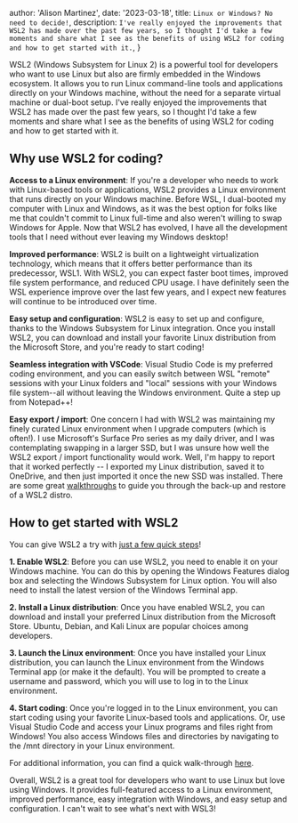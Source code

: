 
  author: 'Alison Martinez',
  date: '2023-03-18',
  title: `Linux or Windows? No need to decide!`,
  description: `I've really enjoyed the improvements that WSL2 has made over the past few years, so I thought I'd take a few moments and share what I see as the benefits of using WSL2 for coding and how to get started with it.`,
}


WSL2 (Windows Subsystem for Linux 2) is a powerful tool for developers who want to use Linux but also are firmly embedded in the Windows ecosystem. It allows you to run Linux command-line tools and applications directly on your Windows machine, without the need for a separate virtual machine or dual-boot setup. I've really enjoyed the improvements that WSL2 has made over the past few years, so I thought I'd take a few moments and share what I see as the benefits of using WSL2 for coding and how to get started with it.

## Why use WSL2 for coding?

**Access to a Linux environment**: If you're a developer who needs to work with Linux-based tools or applications, WSL2 provides a Linux environment that runs directly on your Windows machine. Before WSL, I dual-booted my computer with Linux and Windows, as it was the best option for folks like me that couldn't commit to Linux full-time and also weren't willing to swap Windows for Apple. Now that WSL2 has evolved, I have all the development tools that I need without ever leaving my Windows desktop!

**Improved performance**: WSL2 is built on a lightweight virtualization technology, which means that it offers better performance than its predecessor, WSL1. With WSL2, you can expect faster boot times, improved file system performance, and reduced CPU usage. I have definitely seen the WSL experience improve over the last few years, and I expect new features will continue to be introduced over time.

**Easy setup and configuration**: WSL2 is easy to set up and configure, thanks to the Windows Subsystem for Linux integration. Once you install WSL2, you can download and install your favorite Linux distribution from the Microsoft Store, and you're ready to start coding!

**Seamless integration with VSCode**: Visual Studio Code is my preferred coding environment, and you can easily switch between WSL "remote" sessions with your Linux folders and "local" sessions with your Windows file system--all without leaving the Windows environment. Quite a step up from Notepad++!

**Easy export / import**: One concern I had with WSL2 was maintaining my finely curated Linux environment when I upgrade computers (which is often!). I use Microsoft's Surface Pro series as my daily driver, and I was contemplating swapping in a larger SSD, but I was unsure how well the WSL2 export / import functionality would work. Well, I'm happy to report that it worked perfectly -- I exported my Linux distribution, saved it to OneDrive, and then just imported it once the new SSD was installed. There are some great [walkthroughs](https://aalonso.dev/blog/how-to-back-up-and-restore-o-migrate-to-a-new-computer-a-wsl2-machine-481m) to guide you through the back-up and restore of a WSL2 distro.

## How to get started with WSL2

You can give WSL2 a try with [just a few quick steps](https://learn.microsoft.com/en-us/windows/wsl/)!

**1. Enable WSL2**: Before you can use WSL2, you need to enable it on your Windows machine. You can do this by opening the Windows Features dialog box and selecting the Windows Subsystem for Linux option. You will also need to install the latest version of the Windows Terminal app.

**2. Install a Linux distribution**: Once you have enabled WSL2, you can download and install your preferred Linux distribution from the Microsoft Store. Ubuntu, Debian, and Kali Linux are popular choices among developers.

**3. Launch the Linux environment**: Once you have installed your Linux distribution, you can launch the Linux environment from the Windows Terminal app (or make it the default). You will be prompted to create a username and password, which you will use to log in to the Linux environment.

**4. Start coding**: Once you're logged in to the Linux environment, you can start coding using your favorite Linux-based tools and applications. Or, use Visual Studio Code and access your Linux programs and files right from Windows! You also access Windows files and directories by navigating to the /mnt directory in your Linux environment.

For additional information, you can find a quick walk-through [here](https://www.windowscentral.com/how-install-wsl2-windows-10).

Overall, WSL2 is a great tool for developers who want to use Linux but love using Windows. It provides full-featured access to a Linux environment, improved performance, easy integration with Windows, and easy setup and configuration. I can't wait to see what's next with WSL3!
